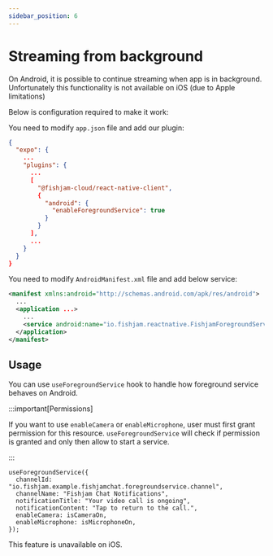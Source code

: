 ```yaml
---
sidebar_position: 6
---
```



# Streaming from background

On Android, it is possible to continue streaming when app is in background. Unfortunately this functionality is not available on iOS (due to Apple limitations)

Below is configuration required to make it work:

<Tabs groupId="app-type">

  <TabItem value="expo" label="Expo">

You need to modify `app.json` file and add our plugin:

```json
{
  "expo": {
    ...
    "plugins": {
      ...
      [
        "@fishjam-cloud/react-native-client",
        {
          "android": {
            "enableForegroundService": true
          }
        }
      ],
      ...
    }
  }
}
```

  </TabItem>
  <TabItem value="rn" label="Bare workflow">

You need to modify `AndroidManifest.xml` file and add below service:

```xml
<manifest xmlns:android="http://schemas.android.com/apk/res/android">
  ...
  <application ...>
    ...
    <service android:name="io.fishjam.reactnative.FishjamForegroundService" android:foregroundServiceType="camera|microphone|mediaProjection"/>
  </application>
</manifest>
```

  </TabItem>
</Tabs>

## Usage

<Tabs groupId="app-type">

  <TabItem value="android" label="Android">

You can use `useForegroundService` hook to handle how foreground service behaves on Android.

:::important[Permissions]

If you want to use `enableCamera` or `enableMicrophone`, user must first grant permission for this resource. `useForegroundService` will check if permission is granted and only then allow to start a service.

:::

```tsx
useForegroundService({
  channelId: "io.fishjam.example.fishjamchat.foregroundservice.channel",
  channelName: "Fishjam Chat Notifications",
  notificationTitle: "Your video call is ongoing",
  notificationContent: "Tap to return to the call.",
  enableCamera: isCameraOn,
  enableMicrophone: isMicrophoneOn,
});
```

  </TabItem>
  <TabItem value="ios" label="iOS">
This feature is unavailable on iOS.
  </TabItem>
</Tabs>
